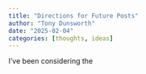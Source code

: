 ```yaml
---
title: "Directions for Future Posts"
author: "Tony Dunsworth"
date: "2025-02-04"
categories: [thoughts, ideas]
---
```


I've been considering the